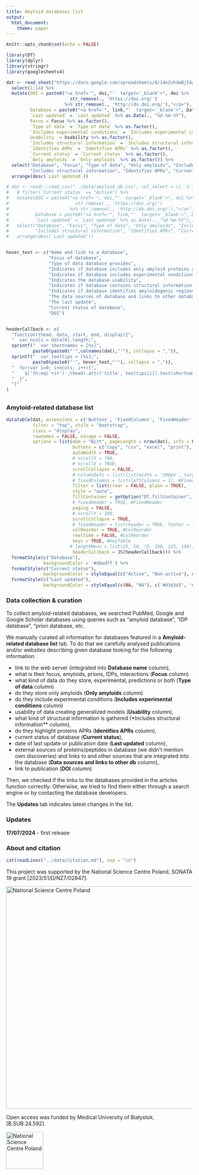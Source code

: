 ```yaml
---
title: Amyloid databases list
output: 
  html_document:
    theme: paper                                                                 
---      
```


<style type="text/css">
.main-container {
max-width: 1800px;
margin-left: auto;
margin-right: auto;
}
</style>



```r
knitr::opts_chunk$set(echo = FALSE)

library(DT)
library(dplyr)
library(stringr)
library(googlesheets4)

dat <- read_sheet("https://docs.google.com/spreadsheets/d/14eZvhdwBjI4a9AT7DwS3QbYioYorrzAqu3zgNUZqDSA/edit?usp=sharing",sheet = "database_list", col_types = "c") %>% 
  select(1:14) %>% 
  mutate(DOI = paste0("<a href='", doi,"'  target='_blank'>", doi %>% 
                        str_remove(., 'https://doi.org/') 
                      %>% str_remove(., 'http://dx.doi.org/'),"</a>"),
         Database = paste0("<a href='", link,"'  target='_blank'>", Database, "</a>"),
         `Last updated` = `Last updated` %>% as.Date(., "%d-%m-%Y"),
         Focus = Focus %>% as.factor(),
         `Type of data` = `Type of data` %>% as.factor(),
         `Includes experimental conditions` = `Includes experimental conditions` %>% as.factor(),
         Usability  = Usability %>% as.factor(),
         `Includes structural information` = `Includes structural information` %>% as.factor(),
         `Identifies APRs` = `Identifies APRs` %>% as.factor(),
         `Current status` = `Current status` %>% as.factor(),
         `Only amyloids` = `Only amyloids` %>% as.factor()) %>% 
  select("Database", "Focus", "Type of data", "Only amyloids", "Includes experimental conditions", "Usability",
         "Includes structural information", "Identifies APRs", "Current status", "Last updated", "Data sources and links to other db", "DOI") %>% 
  arrange(desc(`Last updated`))

# dat <- readr::read_csv("../data/amyloid_db.csv", col_select = c(, 1:14), col_types = "fcfffffff?cccf") %>% 
#   # filter(`Current status` == "Active") %>% 
#   mutate(DOI = paste0("<a href='", doi,"'  target='_blank'>", doi %>% 
#                         str_remove(., 'https://doi.org/') 
#                       %>% str_remove(., 'http://dx.doi.org/'),"</a>"),
#          Database = paste0("<a href='", link,"'  target='_blank'>", Database, "</a>"),
#          `Last updated` = `Last updated` %>% as.Date(., "%d-%m-%Y"),) %>% 
#   select("Database", "Focus", "Type of data", "Only amyloids", "Includes experimental conditions", "Usability",
#          "Includes structural information", "Identifies APRs", "Current status", "Last updated", "Data sources and links to other db", "DOI") %>% 
#   arrange(desc(`Last updated`))


hover_text <- c("Name and link to a database",
                "Focus of database",
                "Type of data database provides",
                "Indicates if database includes only amyloid proteins and peptides",
                "Indicates if database includes experimental conditions",
                "Indicates the database usability",
                "Indicates if database contains structural information of proteins and peptides",
                "Indicates if database identifies amyloidogenic regions of proteins",
                "The data sources of database and links to other databases",
                "The last update",
                "Current status of database",
                "DOI")


headerCallback <- c(
  "function(thead, data, start, end, display){",
  "  var ncols = data[0].length;",
  sprintf("  var shortnames = [%s]",
          paste0(paste0("'",colnames(dat),"'"), collapse = ",")),
  sprintf("  var tooltips = [%s];",
          paste0(paste0("'", hover_text,"'"), collapse = ",")),
  "  for(var i=0; i<ncols; i++){",
  "    $('th:eq('+i+')',thead).attr('title', tooltips[i]).text(shortnames[i]);",
  "  }",
  "}"
)

```

## {.tabset}

### Amyloid-related database list

```r
datatable(dat, extensions = c('Buttons', 'FixedColumns', 'FixedHeader', 'ColReorder', 'KeyTable'), 
          filter = "top", style = "bootstrap",
          class = "display",
          rownames = FALSE, escape = FALSE,
          options = list(dom = "Birt", pageLength = nrow(dat), info = FALSE,
                         buttons = c("copy", "csv", "excel", "print"),
                         autoWidth = TRUE,
                         # scrollY = 700,
                         # scrollX = TRUE,
                         scrollCollapse = FALSE,
                         # columnDefs = list(list(width = '200px', targets = c(0))),
                         # fixedColumns = list(leftColumns = 1), #FixedColumns
                         filter = list(clear = FALSE, plain = TRUE),
                         style = "auto",
                         fillContainer = getOption("DT.fillContainer", NULL),
                         # fixedHeader = TRUE, #FixedHeader
                         paging = FALSE,
                         # scrollY = 300,
                         scrollCollapse = TRUE,
                         # fixedHeader = list(header = TRUE, footer = TRUE), #FixedHeader
                         colReorder = TRUE, #ColReorder
                         realtime = FALSE, #ColReorder
                         keys = TRUE, #KeyTable
                        # lengthMenu = list(25, 50, 75, 100, 125, 150),
                         headerCallback = JS(headerCallback))) %>%  
  formatStyle(c("Database"),
              backgroundColor = '#d6edff') %>% 
  formatStyle(c("Current status"),
              backgroundColor = styleEqual(c("Active", "Non-active"), c('#d6edff', '#d3d3d3'), default = '#d6edff'), color = "black") %>% 
  formatStyle(c("Last updated"),
              backgroundColor = styleEqual(c(NA, "NA"), c('#d3d3d3', '#d3d3d3'), default = '#d6edff'), color = "black")
```

<link rel="stylesheet" type="text/css" href="https://cdn.datatables.net/1.12.1/css/jquery.dataTables.css">
  
### Data collection & curation

To collect amyloid-related databases, we searched PubMed, Google and Google Scholar databases using queries such as "amyloid database", "IDP database", "prion database, etc.


We manually curated all information for databases featured in a **Amyloid-related database list** tab. To do that we carefully analysed publications and/or websites describing given database looking for the following information:

- link to the web server (integrated into **Database name** column),
- what is their focus, amyloids, prions, IDPs, interactions (**Focus** column)
- what kind of data do they store, experimental, predictions or both (**Type of data** column)
- do they store only amyloids (**Only amyloids** column)
- do they include experimental conditions (**Includes experimental conditions** column)
- usability of data creating generalized models (**Usability** column),
- what kind of structural information is gathered (*Includes structural information** column),
- do they highlight proteins APRs (**Identifies APRs** column),
- current status of database (**Current status**),
- date of last update or publication date (**Last updated** column),
- external sources of proteins/peptides in database (we didn't mention own discoveries) and links to and other sources that are integrated into the database (**Data sources and links to other db** column),
- link to publication (**DOI** column)

Then, we checked if the links to the databases provided in the articles function correctly. Otherwise, we tried to find them either through a search engine or by contacting the database developers. 

The **Updates** tab indicates latest changes in the list.


### Updates

**17/07/2024** - first release


### About and citation

```r
cat(readLines("../data/citation.md"), sep = "\n")
```

This project was supported by the National Science Centre Poland, SONATA 19 grant [2023/51/D/NZ7/02847]. 

[![National Science Centre Poland](ncn_logo.png){width=600}](https://ncn.gov.pl/en)   

Open access was funded by Medical University of Białystok, [B.SUB.24.592].

[![National Science Centre Poland](mub_logo.png){width=100}](https://www.umb.edu.pl/en/index.php)


